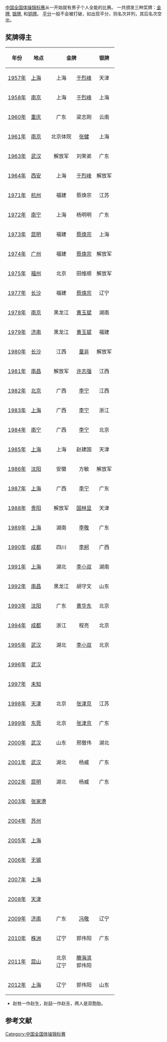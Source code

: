 {{unreferenced|time=2011-05-20T11:54:57+00:00}}

{{中国全国体操锦标赛}}

[[中国全国体操锦标赛|中国全国体操锦标赛]]从一开始就有男子个人全能的比赛。
一共颁发三种奖牌：[[金牌|金牌]], [[银牌|银牌]], 和[[铜牌|铜牌]]。 [[平分|平分]]一般不会被打破，如出现平分，则名次并列，其后名次空出。

== 奖牌得主 ==

{| class="wikitable"
|-
! 年份
! 地点
| align="center" colspan="2" bgcolor="gold" | '''金牌'''
| align="center" colspan="2" bgcolor="silver" | '''银牌'''
| align="center" colspan="2" bgcolor="cc9966" | '''铜牌'''
|-
| [[1957年全国体操锦标赛|1957年]] || [[上海|上海]] || 上海 || [[于烈峰|于烈峰]] || 天津 || 何芝良 || 解放军 || 蔡庚
|-
| [[1958年全国体操锦标赛|1958年]] || [[南京|南京]] || 上海 || [[于烈峰|于烈峰]] || 上海 || 唐国忠 || 上海 || 付禄鸿
|-
| [[1960年全国体操锦标赛|1960年]] || [[重庆|重庆]] || 广东 || 梁志刚 || 云南 || [[张健_(体操教练员)|张健]] || 江苏 || 唐尚智
|-
| [[1961年全国体操锦标赛|1961年]] || [[南京|南京]] || 北京体院 || [[张健_(体操教练员)|张健]] || 上海 || 付禄鸿 || 北京体院 || 冯代俊
|-
| [[1963年全国体操暨四单位技巧运动锦标赛|1963年]] || [[武汉|武汉]] || 解放军 || 刘荣弟 || 广东 || 梁志刚 || 黑龙江 || 赵福禄
|-
| [[1964年全国体操暨四单位技巧运动锦标赛|1964年]] || [[西安|西安]] || 上海 || [[于烈峰|于烈峰]] || 解放军 || [[廖润甜|廖润甜]] || 上海 || [[叶贻达|叶贻达]]
|-
| [[1971年全国体操集训比赛|1971年]] || [[杭州|杭州]] || 福建 || 蔡焕宗 || 江苏 || 尹锡南 || 解放军 || [[廖润甜|廖润甜]]
|-
| [[1972年全国体操比赛|1972年]] || [[南宁|南宁]] || 上海 || 杨明明 || 广东 || 林成达 || 上海 || 于烈峰
|-
| [[1973年全国体操、技巧比赛|1973年]] || [[昆明|昆明]] || 福建 || [[蔡焕宗|蔡焕宗]] || 上海 || 杨明明 || 解放军 || [[廖润甜|廖润甜]]
|-
| [[1974年全国体操、技巧比赛|1974年]] || [[广州|广州]] || 福建 || [[蔡焕宗|蔡焕宗]] || 解放军 || 廖润甜 || 江苏 || 赵嘉伟
|-
| [[1975年全国体操比赛|1975年]] || [[福州|福州]] || 北京 || 田维顺 || 解放军 || 陈志方 || 解放军 || 王栋良
|-
| [[1977年全国体操比赛|1977年]] || [[长沙|长沙]] || 福建 || [[蔡焕宗|蔡焕宗]] || 辽宁 || [[李月久|李月久]] || 湖南 || 彭亚平
|-
| [[1978年全国体操比赛|1978年]] || [[南京|南京]] || 黑龙江 || [[黄玉斌|黄玉斌]] || 湖南 || 彭亚平 || 江苏 || 潘辰飞
|-
| [[1979年全国体操比赛|1979年]] || [[济南|济南]] || 黑龙江 || [[黄玉斌|黄玉斌]] || 福建 || [[蔡焕宗|蔡焕宗]] || 广东 || 熊松良
|-
| [[1980年全国体操锦标赛|1980年]] || [[长沙|长沙]] || 江西 || [[童非|童非]] || 解放军 || [[许志强|许志强]] || 广西 || [[李宁|李宁]]
|-
| [[1981年全国体操锦标赛|1981年]] || [[南昌|南昌]] || 解放军 || [[许志强|许志强]] || 江西 || 刘明 || 浙江 || 陈军
|-
| [[1982年全国体操锦标赛|1982年]] || [[北京|北京]] || 广西 || [[李宁|李宁]] || 江西 || [[童非|童非]] || 辽宁 || [[李月久|李月久]]
|-
| [[1983年全国体操锦标赛|1983年]] || [[上海|上海]] || 广西 || [[李宁|李宁]] || 浙江 || [[楼云|楼云]] || 解放军 || [[许志强|许志强]]
|-
| [[1984年全国体操锦标赛|1984年]] || [[南宁|南宁]] || 广西 || [[李宁|李宁]] || 北京 || 杨岳山 || 北京 || 王晓明
|-
| [[1985年全国体操锦标赛|1985年]] || [[上海|上海]] || 上海 || 赵建国 || 天津 || 吕明 || 解放军 || 国林生
|-
| [[1986年全国体操锦标赛|1986年]] || [[沈阳|沈阳]] || 安徽 || 方敏 || 解放军 || [[国林生|国林生]] || 解放军 || [[国林显|国林显]]
|-
| [[1987年全国体操锦标赛|1987年]] || [[上海|上海]] || 广西 || [[李宁|李宁]] || 广东 || 王崇升 || 解放军 || [[国林显|国林显]]
|-
| [[1988年全国体操锦标赛|1988年]] || [[贵阳|贵阳]] || 解放军 || [[国林显|国林显]] || 天津 || 李泉  || 辽宁 || 张伟
|-
| [[1989年全国体操锦标赛|1989年]] || [[上海|上海]] || 湖南 || [[李敬|李敬]] || 广东 || [[李春阳|李春阳]] || 广东 || [[王崇升|王崇升]]
|-
| [[1990年全国体操锦标赛|1990年]] || [[成都|成都]] || 四川 || [[李舸|李舸]] || 广西 || 农强 || 解放军 || 金卫国
|-
| [[1991年全国体操锦标赛|1991年]] || [[上海|上海]] || 湖北 || [[李小双|李小双]] || 湖南 || [[李敬|李敬]] || 湖北 || [[李大双|李大双]]
|-
| [[1992年全国体操锦标赛|1992年]] || [[南昌|南昌]] || 黑龙江 || 胡守文 || 山东 || 沈剑 || 浙江 || 程亮
|-
| [[1993年全国体操锦标赛|1993年]] || [[沈阳|沈阳]] || 广东 || [[黄华东|黄华东]] || 北京 || 李勃 || 解放军 || 王峰
|-
| [[1994年全国体操锦标赛|1994年]] || [[成都|成都]] || 浙江 || 程亮 || 北京 || 单志鹏 || 八一 || 胡伟亮
|-
| [[1995年全国体操锦标赛|1995年]] || [[武汉|武汉]] || 湖北 || [[李小双|李小双]] || 北京 || [[张津京|张津京]] || 河北 || 范红斌
|-
| [[1996年全国体操锦标赛|1996年]] || [[武汉|武汉]] ||  ||  ||  ||  ||  || 
|-
| [[1997年全国体操锦标赛|1997年]] || [[未知|未知]] ||  ||  ||  ||  ||  || 
|-
| [[1998年全国体操锦标赛|1998年]] || [[天津|天津]] || 北京 || [[张津京|张津京]] || 江苏 || 黄旭 || 湖北 || 赵生*
|-
| [[1999年全国体操锦标赛|1999年]] || [[东莞|东莞]] || 北京 || [[张津京|张津京]] || 广东 || 肖俊峰 || 湖北 || 赵吉*
|-
| [[2000年全国体操锦标赛|2000年]] || [[武汉|武汉]] || 山东 || 邢傲伟 || 湖北 || 杨威 || 江苏 || 黄旭
|-
| [[2001年全国体操锦标赛|2001年]] || [[武汉|武汉]] || 湖北 || 杨威 || 广东 || 卢裕富 || 湖北 || 赵甡*
|-
| [[2002年全国体操锦标赛|2002年]] || [[昆明|昆明]] || 湖北 || 杨威 || 广东 || 卢裕富 || 八一 || 李德志
|-
| [[2003年全国体操锦标赛|2003年]] || [[张家港|张家港]] ||  ||  ||  ||  ||  || 
|-
| [[2004年全国体操锦标赛|2004年]] || [[苏州|苏州]] ||  ||  ||  ||  ||  || 
|-
| [[2005年全国体操锦标赛|2005年]] || [[上海|上海]] ||  ||  ||  ||  ||  || 
|-
| [[2006年全国体操锦标赛|2006年]] || [[无锡|无锡]] ||  ||  ||  ||  ||  || 
|-
| [[2007年全国体操锦标赛|2007年]] || [[上海|上海]] ||  ||  ||  ||  ||  || 
|-
| [[2008年全国体操锦标赛|2008年]] || [[天津|天津]] ||  ||  ||  ||  ||  || 
|-
| [[2009年全国体操锦标赛|2009年]] || [[济南|济南]] || 广东 || [[冯敬|冯敬]] || 辽宁 || [[郭伟阳|郭伟阳]] || 四川 || [[冯喆_(体操运动员)|冯喆]]
|-
| [[2010年全国体操锦标赛|2010年]] || [[株洲|株洲]] || 辽宁 || 郭伟阳 || 广东 || 廖秋华 || 江苏<br>江苏 || [[呂博|呂博]]<br>童英杰
|-
| [[2011年全国体操锦标赛|2011年]] || [[昆山|昆山]] || 北京<br>辽宁 || [[滕海滨|滕海滨]]<br>郭伟阳 ||  ||  || 江苏 || 呂博
|-
| [[2012年全国体操锦标赛|2012年]] || [[上海|上海]] || 辽宁 || 郭伟阳 || 山东 || [[黃玉国|黃玉国]] || 北京 || 滕海滨
|}
*赵甡一作赵生，赵喆一作赵吉，两人是双胞胎。

== 参考文献 ==
{{Reflist}}

{{Portal|Gymnastics}}
{{Artistic Gymnastics Medalists}}

[[Category:中国全国体操锦标赛|Category:中国全国体操锦标赛]]